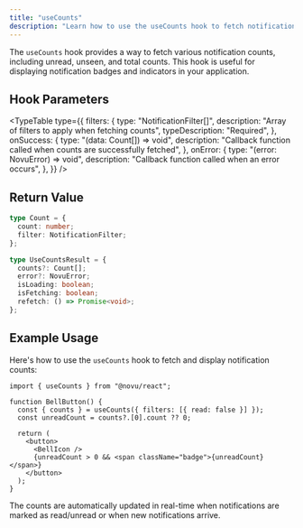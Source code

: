```yaml
---
title: "useCounts"
description: "Learn how to use the useCounts hook to fetch notification counts in your React application"
---
```



The `useCounts` hook provides a way to fetch various notification counts, including unread, unseen, and total counts. This hook is useful for displaying notification badges and indicators in your application.

## Hook Parameters

<TypeTable
  type={{
    filters: {
      type: "NotificationFilter[]",
      description: "Array of filters to apply when fetching counts",
      typeDescription: "Required",
    },
    onSuccess: {
      type: "(data: Count[]) => void",
      description:
        "Callback function called when counts are successfully fetched",
    },
    onError: {
      type: "(error: NovuError) => void",
      description: "Callback function called when an error occurs",
    },
  }}
/>

## Return Value

```typescript
type Count = {
  count: number;
  filter: NotificationFilter;
};

type UseCountsResult = {
  counts?: Count[];
  error?: NovuError;
  isLoading: boolean;
  isFetching: boolean;
  refetch: () => Promise<void>;
};
```

## Example Usage

Here's how to use the `useCounts` hook to fetch and display notification counts:

```tsx
import { useCounts } from "@novu/react";

function BellButton() {
  const { counts } = useCounts({ filters: [{ read: false }] });
  const unreadCount = counts?.[0].count ?? 0;

  return (
    <button>
      <BellIcon />
      {unreadCount > 0 && <span className="badge">{unreadCount}</span>}
    </button>
  );
}
```

<Callout type="info">
  The counts are automatically updated in real-time when notifications are
  marked as read/unread or when new notifications arrive.
</Callout>
